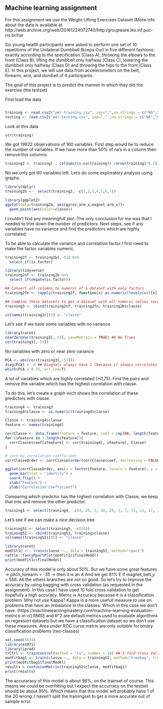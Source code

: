 ## Machine learning assignment

For this assignment we use the Weight Lifting Exercises Dataset
(More info about the data is available at http://web.archive.org/web/20161224072740/http:/groupware.les.inf.puc-rio.br/har


Six young health participants were asked to perform one set of 10 repetitions of the Unilateral Dumbbell
Biceps Curl in five different fashions: 
exactly according to the specification (Class A), 
throwing the elbows to the front (Class B),
lifting the dumbbell only halfway (Class C), 
lowering the dumbbell only halfway (Class D) 
and throwing the hips to the front (Class E).
In this project, we will use data from accelerometers on the belt, forearm, arm, and dumbell of 6 participants. 
 
The goal of this project is to predict the manner in which they did the exercise (the testset)
 
First load the data
```r
```

```r
training <- read.csv2("pml-training.csv", sep=",",na.strings = c("NA","NaN","","#DIV/0!"))
testing <- read.csv2("pml-testing.csv", sep="," ,na.strings = c("NA","NaN","","#DIV/0!"))
```

Look at this data
```r
str(training)
```

We got 19622 observations of 160 variables.
First step would be to reduce the number of variables.
If we have more than 50% of na's in a column then remove this columns.

```r
training2 <- training[ , colSums(is.na(training)) <nrow(training)*0.5]
```

No we only got 60 variables left. Let's do some exploratory analysis using graphs.

```r
library(dplyr)
training2b <-  select(training2, -c(1,2,3,4,5,6,7))
```


```r
library(ggplot2)
ggplot(data=training2b, aes(gyros_arm_x,magnet_arm_x))+
  geom_point(aes(color=classe))
```

I couldn't find any meaningfull plot. The only conclusion for me was that I needed to trim down the number of predictors. Next steps, see if any variables have no variance and find the predictors which are highly correlated. 

To be able to calculate the variance and correlation factor I first need to make the factor variables numeric.
```r
training2f <- training2b[,-53] %>%
  select_if(is.factor)

library(tidyverse)
training2nf <- training2b %>%
  select_if(negate(is.factor))

## Convert all columns to numeric of a dataset with only factors
training2fn <- lapply(training2f, function(x) as.numeric(levels(x))[x])

## Combine these datasets to get a dataset with all numeric values (except of course classe)
training3 <- cbind(training2nf, training2fn, training2b$classe)

colnames(training3)[53] <- "classe"
```

Let's see if we have some variables with no variance
```r
library(caret)
nearZeroVar(training3[,-53], saveMetrics = TRUE) ## No Trues
cor(training3[,-53])
```

No variables with zero or near zero variance

```r
PCA <- abs(cor(training3[,-53]))
diag(PCA) <- 0 ## Diagnols always have 1 (because it always correlates with itself)
which(PCA > 0.75, arr.ind=T)
```
A lot of variables which are highly correlated (>0,75).
Find the pairs and remove the variable which has the highest correlation with classe.

To do this, let's create a graph wich shows the correlation of these predictors with classe. 

```r
training4 <- training3
training4$classe <- as.numeric(training4$classe)
```


```r
Classe <- training4$classe
feature <- names(training4)

corrClasse <- data.frame(feature = feature, coef = rep(NA, length(feature)))
for (iFeature in 1:length(feature)){
  corrClasse$coef[iFeature] <- cor(training4[, iFeature], Classe)
}

# sort by correlation coefficient
corrClasseOrder <- corrClasse[order(corrClasse$coef, decreasing = FALSE), ]
```
```r
ggplot(corrClasseOrder, aes(x = factor(feature, levels = feature), y = coef)) + 
  geom_bar(stat = "identity") + 
  coord_flip() + 
  xlab("Feature") + 
  ylab("Correlation Coefficient")
```

Comparing which predictor has the highest correlation with Classe, we keep that one and remove the other predictor.

```r
training5 <- select(training4, -c(4, 26, 3, 10, 28, 2, 7, 13, 11, 17, 39, 40, 20, 23, 27, 35, 41, 50))
```

Let's see if we can make a nice decision tree
```r
training51 <- select(training5, -c(35))
training52 <- cbind(training51, training$classe)
colnames(training52)[35] <- "classe"

library(caret)
modfit1c <-  train(classe ~., data = training52, method="rpart") 
rattle::fancyRpartPlot(modfit1c$finalModel)
print(modfit1c$finalModel)
```

Accuracy of this model is only about 50%. But we have some great features -> pitch_forearm < -35 -> then it is an A
And we get 81% E if magnet_belt_y > 556. All the others branches are not so good.
So let's try to improve the accuracy by using bagging with cross validation (as requested in the assignment). In this case I have used 10 fold cross validation to get hopefully a high accuracy. 
Metric is Accuracy because it is a classification problem. Why not use Kappa? Kappa is a more usefull measure to use on problems that have an imbalance in the classes. Which in this case we don't have. 
(https://machinelearningmastery.com/machine-learning-evaluation-metrics-in-r/)
RMSE and R^2 are default metrics used to evaluate algorithms on regession datasets but we have a classification dataset so we don't use these measures. 
Area under ROC curve metrix are only suitable for binary classification problems (two classes)


```r
set.seed(5634)
library(e1071)
library(ipred)
trCtrl <- trainControl(method = "cv", number = 10) ## k-fold Cross Validation
modfitbag1 <- train(classe ~., data = training52, method="treebag", trControl=trCtrl, metric="Accuracy") 
print(modfitbag1$finalModel)
results = confusionMatrix(training52$classe, modfitbag1)
print(results)
```

The accuraracy of this model is about 98%, on the trainset of course.
This means we could be overfitting but I expect the accurracy on the testset should be about 95%. Which means that this model will probably have 1 of the 20 wrong. 
I haven't split the trainingset to get a more accurate out of sample error. 